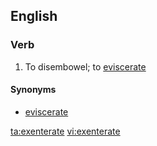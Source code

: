 ==English==

===Verb===
{{en-verb|exenterat|ing}}

#To disembowel; to [[eviscerate]]

====Synonyms====
*[[eviscerate]]

[[ta:exenterate]]
[[vi:exenterate]]